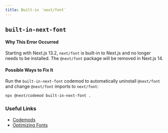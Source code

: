 ```yaml
---
title: Built-in `next/font`
---
```


## `built-in-next-font`

#### Why This Error Occurred

Starting with Next.js 13.2, `next/font` is built-in to Next.js and no longer needs to be installed. The `@next/font` package will be removed in Next.js 14.

#### Possible Ways to Fix It

Run the `built-in-next-font` codemod to automatically uninstall `@next/font` and change `@next/font` imports to `next/font`:

```bash filename="Terminal"
npx @next/codemod built-in-next-font .
```

### Useful Links

- [Codemods](https://nextjs.org/docs/advanced-features/codemods)
- [Optimizing Fonts](https://nextjs.org/docs/basic-features/font-optimization)
